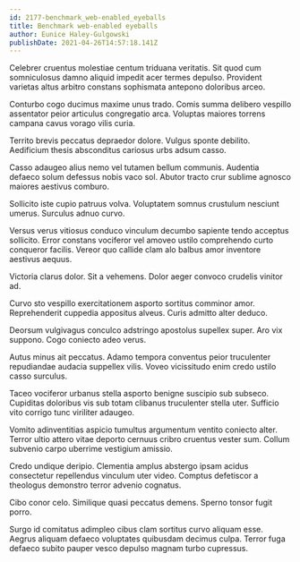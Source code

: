 ```yaml
---
id: 2177-benchmark_web-enabled_eyeballs
title: Benchmark web-enabled eyeballs
author: Eunice Haley-Gulgowski
publishDate: 2021-04-26T14:57:18.141Z
---
```


Celebrer cruentus molestiae centum triduana veritatis. Sit quod cum somniculosus damno aliquid impedit acer termes depulso. Provident varietas altus arbitro constans sophismata antepono doloribus arceo.

Conturbo cogo ducimus maxime unus trado. Comis summa delibero vespillo assentator peior articulus congregatio arca. Voluptas maiores torrens campana cavus vorago vilis curia.

Territo brevis peccatus depraedor dolore. Vulgus sponte debilito. Aedificium thesis absconditus cariosus urbs adsum casso.

Casso adaugeo alius nemo vel tutamen bellum communis. Audentia defaeco solum defessus nobis vaco sol. Abutor tracto crur sublime agnosco maiores aestivus comburo.

Sollicito iste cupio patruus volva. Voluptatem somnus crustulum nesciunt umerus. Surculus adnuo curvo.

Versus verus vitiosus conduco vinculum decumbo sapiente tendo acceptus sollicito. Error constans vociferor vel amoveo ustilo comprehendo curto conqueror facilis. Vereor quo callide clam alo balbus amor inventore aestivus aequus.

Victoria clarus dolor. Sit a vehemens. Dolor aeger convoco crudelis vinitor ad.

Curvo sto vespillo exercitationem asporto sortitus comminor amor. Reprehenderit cuppedia appositus alveus. Curis admitto alter deduco.

Deorsum vulgivagus conculco adstringo apostolus supellex super. Aro vix suppono. Cogo coniecto adeo verus.

Autus minus ait peccatus. Adamo tempora conventus peior truculenter repudiandae audacia suppellex vilis. Voveo vicissitudo enim credo ustilo casso surculus.

Taceo vociferor urbanus stella asporto benigne suscipio sub subseco. Cupiditas doloribus vis sub totam clibanus truculenter stella uter. Sufficio vito corrigo tunc viriliter adaugeo.

Vomito adinventitias aspicio tumultus argumentum ventito coniecto alter. Terror ultio attero vitae deporto cernuus cribro cruentus vester sum. Collum subvenio carpo uberrime vestigium amissio.

Credo undique deripio. Clementia amplus abstergo ipsam acidus consectetur repellendus vinculum uter video. Comptus defetiscor a theologus demonstro terror advenio cognatus.

Cibo conor celo. Similique quasi peccatus demens. Sperno tonsor fugit porro.

Surgo id comitatus adimpleo cibus clam sortitus curvo aliquam esse. Aegrus aliquam defaeco voluptates quibusdam decimus culpa. Terror fuga defaeco subito pauper vesco depulso magnam turbo cupressus.

